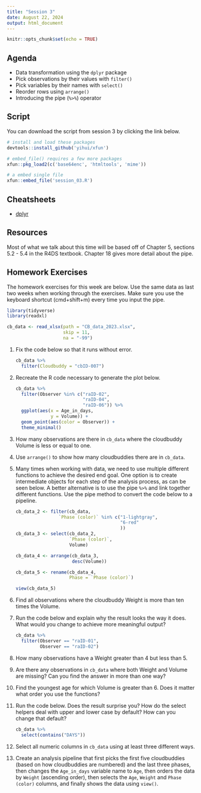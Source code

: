 ```yaml
---
title: "Session 3"
date: August 22, 2024
output: html_document
---
```



```r
knitr::opts_chunk$set(echo = TRUE)
```

## Agenda

* Data transformation using the `dplyr` package 
* Pick observations by their values with `filter()` 
* Pick variables by their names with `select()`
* Reorder rows using `arrange()`
* Introducing the pipe (`%>%`) operator
 

## Script

You can download the script from session 3 by clicking the link below.



```r

# install and load these packages
devtools::install_github('yihui/xfun')

# embed_file() requires a few more packages
xfun::pkg_load2(c('base64enc', 'htmltools', 'mime'))
```



```r
# a embed single file
xfun::embed_file('session_03.R')
```


## Cheatsheets

* [dplyr](https://rstudio.github.io/cheatsheets/data-transformation.pdf)


## Resources

Most of what we talk about this time will be based off of Chapter 5, sections 5.2 - 5.4 in the R4DS textbook. Chapter 18 gives more detail about the pipe.  


## Homework Exercises

The homework exercises for this week are below. Use the same data as last two weeks when working through the exercises. Make sure you use the keyboard shortcut (cmd+shift+m) every time you input the pipe.


```r
library(tidyverse)
library(readxl)

cb_data <- read_xlsx(path = "CB_data_2023.xlsx",
                     skip = 11,
                     na = "-99")

```

1. Fix the code below so that it runs without error.

    ```r
    cb_data %>% 
      filter(Cloudbuddy = "cbID-007")
    ```

1. Recreate the R code necessary to generate the plot below. 

    ```r
cb_data %>% 
      filter(Observer %in% c("raID-02",
                             "raID-04",
                             "raID-06")) %>% 
      ggplot(aes(x = Age_in_days,
                 y = Volume)) +
      geom_point(aes(color = Observer)) +
      theme_minimal()
    
    ```

1. How many observations are there in `cb_data` where the cloudbuddy Volume is less or equal to one. 

1. Use `arrange()` to show how many cloudbuddies there are in `cb_data`.

1. Many times when working with data, we need to use multiple different functions to achieve the desired end goal. One option is to create intermediate objects for each step of the analysis process, as can be seen below. A better alternative is to use the pipe ` %>% ` and link together different functions. Use the pipe method to convert the code below to a pipeline. 

    ```r
cb_data_2 <- filter(cb_data,
                    `Phase (color)` %in% c("1-lightgray",
                                           "6-red"
                                           ))
    cb_data_3 <- select(cb_data_2, 
                        `Phase (color)`,
                        Volume)
    
    cb_data_4 <- arrange(cb_data_3,
                         desc(Volume))
    
    cb_data_5 <- rename(cb_data_4,
                        Phase = `Phase (color)`)
    
    view(cb_data_5)
    ```

1. Find all observations where the cloudbuddy Weight is more than ten times the Volume. 

1. Run the code below and explain why the result looks the way it does. What would you change to achieve more meaningful output? 

    ```r
    cb_data %>% 
      filter(Observer == "raID-01", 
             Observer == "raID-02")
    ```

1. How many observations have a Weight greater than 4 but less than 5.

1. Are there any observations in `cb_data` where both Weight and Volume are missing? Can you find the answer in more than one way?

1. Find the youngest age for which Volume is greater than 6. Does it matter what order you use the functions? 

1. Run the code below. Does the result surprise you? How do the select helpers deal with upper and lower case by default? How can you change that default?

    ```r
    cb_data %>% 
      select(contains("DAYS"))
    ```

1. Select all numeric columns in `cb_data` using at least three different ways.

1. Create an analysis pipeline that first picks the first five cloudbuddies (based on how cloudbuddies are numbered) and the last three phases, then changes the `Age_in_days` variable name to `Age`, then orders the data by `Weight` (ascending order), then selects the `Age`, `Weight` and `Phase (color)` columns, and finally shows the data using `view()`. 

